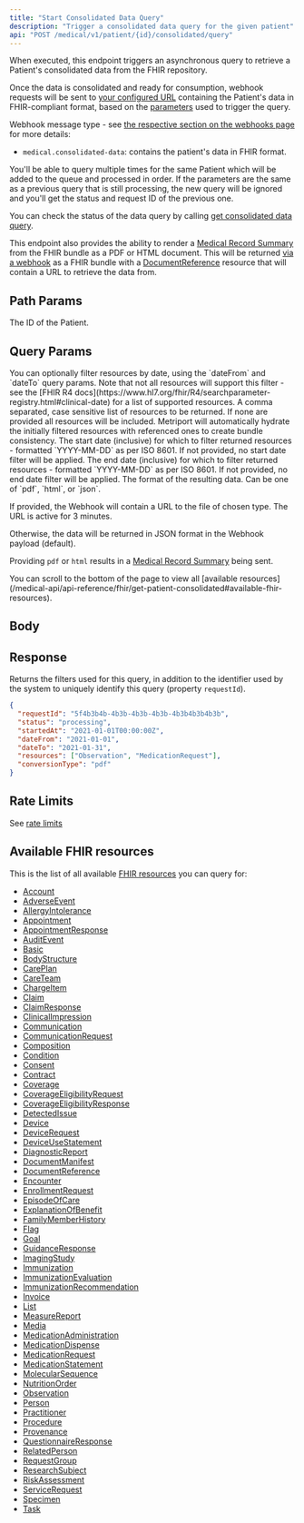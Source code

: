 ```yaml
---
title: "Start Consolidated Data Query"
description: "Trigger a consolidated data query for the given patient"
api: "POST /medical/v1/patient/{id}/consolidated/query"
---
```


When executed, this endpoint triggers an asynchronous query to retrieve a Patient's consolidated
data from the FHIR repository.

Once the data is consolidated and ready for consumption, webhook requests will be sent to
[your configured URL](/home/api-reference/settings/post-settings) containing the Patient's
data in FHIR-compliant format, based on the [parameters](#query-params) used to trigger the query.

Webhook message type - see [the respective section on the webhooks page](/medical-api/more-info/webhooks#patient-consolidated-data)
for more details:

- `medical.consolidated-data`: contains the patient's data in FHIR format.

You'll be able to query multiple times for the same Patient which will be added to the queue and
processed in order. If the parameters are the same as a previous query that is still processing,
the new query will be ignored and you'll get the status and request ID of the previous one.

You can check the status of the data query by calling [get consolidated data query](/medical-api/api-reference/fhir/consolidated-data-query-get).

This endpoint also provides the ability to render a [Medical Record Summary](/medical-api/more-info/medical-record-summary)
from the FHIR bundle as a PDF or HTML document. This will be returned [via a webhook](/medical-api/more-info/webhooks#medical-record)
as a FHIR bundle with a [DocumentReference](/medical-api/fhir/resources/documentreference) resource
that will contain a URL to retrieve the data from.

## Path Params

<ParamField path="id" type="string" required>
  The ID of the Patient.
</ParamField>

## Query Params

<Tip>
  You can optionally filter resources by date, using the `dateFrom` and `dateTo` query params. Note
  that not all resources will support this filter - see the [FHIR R4
  docs](https://www.hl7.org/fhir/R4/searchparameter-registry.html#clinical-date) for a list of
  supported resources.
</Tip>

<ParamField query="resources" type="string" optional>
  A comma separated, case sensitive list of resources to be returned. If none are provided all
  resources will be included. Metriport will automatically hydrate the initially filtered 
  resources with referenced ones to create bundle consistency.
</ParamField>

<ParamField query="dateFrom" type="string" optional>
  The start date (inclusive) for which to filter returned resources - formatted `YYYY-MM-DD` as per
  ISO 8601. If not provided, no start date filter will be applied.
</ParamField>

<ParamField query="dateTo" type="string" optional>
  The end date (inclusive) for which to filter returned resources - formatted `YYYY-MM-DD` as per
  ISO 8601. If not provided, no end date filter will be applied.
</ParamField>

<ParamField query="conversionType" type="string" optional>
  The format of the resulting data. Can be one of `pdf`, `html`, or `json`.

If provided, the Webhook will contain a URL to the file of chosen type. The URL is active for 3 minutes.

Otherwise, the data will be returned in JSON format in the Webhook payload (default).

  <Info>Providing `pdf` or `html` results in a
  [Medical Record Summary](/medical-api/more-info/webhooks#medical-record) being sent.</Info>
</ParamField>

<Info>
  You can scroll to the bottom of the page to view all [available
  resources](/medical-api/api-reference/fhir/get-patient-consolidated#available-fhir-resources).
</Info>

## Body

<Snippet file="webhook-request-metadata.mdx" />

<Snippet file="webhook-metadata-post-example.mdx" />

## Response

Returns the filters used for this query, in addition to the identifier used by the system to uniquely identify this query (property `requestId`).

<ResponseExample>

<Snippet file="webhook-metadata-sdk-example.mdx" />

</ResponseExample>

<Snippet file="consolidated-query.mdx" />

```json
{
  "requestId": "5f4b3b4b-4b3b-4b3b-4b3b-4b3b4b3b4b3b",
  "status": "processing",
  "startedAt": "2021-01-01T00:00:00Z",
  "dateFrom": "2021-01-01",
  "dateTo": "2021-01-31",
  "resources": ["Observation", "MedicationRequest"],
  "conversionType": "pdf"
}
```

## Rate Limits

See [rate limits](/medical-api/more-info/limits#rate-limits)


## Available FHIR resources

This is the list of all available [FHIR resources](/medical-api/fhir/resources) you can query for:

- [Account](/medical-api/fhir/resources/account)
- [AdverseEvent](/medical-api/fhir/resources/adverseevent)
- [AllergyIntolerance](/medical-api/fhir/resources/allergyintolerance)
- [Appointment](/medical-api/fhir/resources/appointment)
- [AppointmentResponse](/medical-api/fhir/resources/appointmentresponse)
- [AuditEvent](/medical-api/fhir/resources/auditevent)
- [Basic](/medical-api/fhir/resources/basic)
- [BodyStructure](/medical-api/fhir/resources/bodystructure)
- [CarePlan](/medical-api/fhir/resources/careplan)
- [CareTeam](/medical-api/fhir/resources/careteam)
- [ChargeItem](/medical-api/fhir/resources/chargeitem)
- [Claim](/medical-api/fhir/resources/claim)
- [ClaimResponse](/medical-api/fhir/resources/claimresponse)
- [ClinicalImpression](/medical-api/fhir/resources/clinicalimpression)
- [Communication](/medical-api/fhir/resources/communication)
- [CommunicationRequest](/medical-api/fhir/resources/communicationrequest)
- [Composition](/medical-api/fhir/resources/composition)
- [Condition](/medical-api/fhir/resources/condition)
- [Consent](/medical-api/fhir/resources/consent)
- [Contract](/medical-api/fhir/resources/contract)
- [Coverage](/medical-api/fhir/resources/coverage)
- [CoverageEligibilityRequest](/medical-api/fhir/resources/coverageeligibilityrequest)
- [CoverageEligibilityResponse](/medical-api/fhir/resources/coverageeligibilityresponse)
- [DetectedIssue](/medical-api/fhir/resources/detectedissue)
- [Device](/medical-api/fhir/resources/device)
- [DeviceRequest](/medical-api/fhir/resources/devicerequest)
- [DeviceUseStatement](/medical-api/fhir/resources/deviceusestatement)
- [DiagnosticReport](/medical-api/fhir/resources/diagnosticreport)
- [DocumentManifest](/medical-api/fhir/resources/documentmanifest)
- [DocumentReference](/medical-api/fhir/resources/documentreference)
- [Encounter](/medical-api/fhir/resources/encounter)
- [EnrollmentRequest](/medical-api/fhir/resources/enrollmentrequest)
- [EpisodeOfCare](/medical-api/fhir/resources/episodeofcare)
- [ExplanationOfBenefit](/medical-api/fhir/resources/explanationofbenefit)
- [FamilyMemberHistory](/medical-api/fhir/resources/familymemberhistory)
- [Flag](/medical-api/fhir/resources/flag)
- [Goal](/medical-api/fhir/resources/goal)
- [GuidanceResponse](/medical-api/fhir/resources/guidanceresponse)
- [ImagingStudy](/medical-api/fhir/resources/imagingstudy)
- [Immunization](/medical-api/fhir/resources/immunization)
- [ImmunizationEvaluation](/medical-api/fhir/resources/immunizationevaluation)
- [ImmunizationRecommendation](/medical-api/fhir/resources/immunizationrecommendation)
- [Invoice](/medical-api/fhir/resources/invoice)
- [List](/medical-api/fhir/resources/list)
- [MeasureReport](/medical-api/fhir/resources/measurereport)
- [Media](/medical-api/fhir/resources/media)
- [MedicationAdministration](/medical-api/fhir/resources/medicationadministration)
- [MedicationDispense](/medical-api/fhir/resources/medicationdispense)
- [MedicationRequest](/medical-api/fhir/resources/medicationrequest)
- [MedicationStatement](/medical-api/fhir/resources/medicationstatement)
- [MolecularSequence](/medical-api/fhir/resources/molecularsequence)
- [NutritionOrder](/medical-api/fhir/resources/nutritionorder)
- [Observation](/medical-api/fhir/resources/observation)
- [Person](/medical-api/fhir/resources/person)
- [Practitioner](/medical-api/fhir/resources/practitioner)
- [Procedure](/medical-api/fhir/resources/procedure)
- [Provenance](/medical-api/fhir/resources/provenance)
- [QuestionnaireResponse](/medical-api/fhir/resources/questionnaireresponse)
- [RelatedPerson](/medical-api/fhir/resources/relatedperson)
- [RequestGroup](/medical-api/fhir/resources/requestgroup)
- [ResearchSubject](/medical-api/fhir/resources/researchsubject)
- [RiskAssessment](/medical-api/fhir/resources/riskassessment)
- [ServiceRequest](/medical-api/fhir/resources/servicerequest)
- [Specimen](/medical-api/fhir/resources/specimen)
- [Task](/medical-api/fhir/resources/task)
